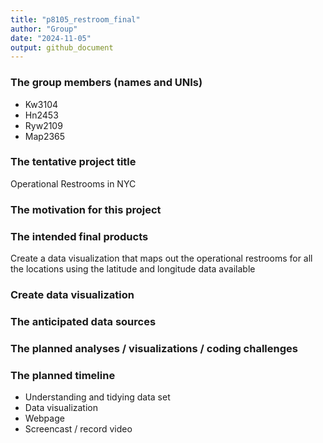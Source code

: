 ```yaml
---
title: "p8105_restroom_final"
author: "Group"
date: "2024-11-05"
output: github_document
---
```


### The group members (names and UNIs) 

* Kw3104 
* Hn2453 
* Ryw2109 
* Map2365 

### The tentative project title
Operational Restrooms in NYC

### The motivation for this project 


### The intended final products 

Create a data visualization that maps out the operational restrooms for all the locations using the latitude and longitude data available 

### Create data visualization 


### The anticipated data sources 

### The planned analyses / visualizations / coding challenges 

### The planned timeline 

* Understanding and tidying data set 
* Data visualization
* Webpage 
* Screencast / record video